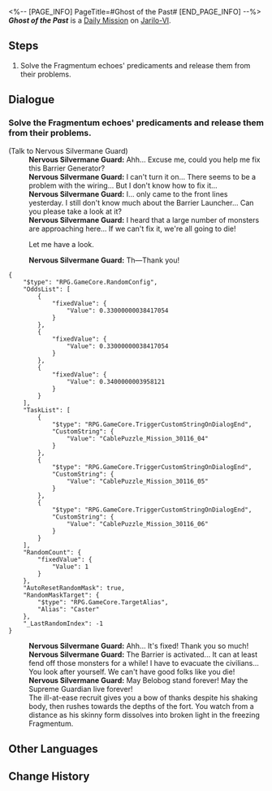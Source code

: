 <%-- [PAGE_INFO]
PageTitle=#Ghost of the Past#
[END_PAGE_INFO] --%>
{{Stub|Dialogue.}}
{{Mission Infobox
|id            = 3011609
|title         = 
|image         = <!--Mission Ghost of the Past.png-->
|type          = Daily
|event_name    = 
|chapter       = 
|requirements  = {{subst:void|<!--Unknown: {"Type":"Manual"}-->}}
|summary       = <!--official mission summary from Fate's Atlas-->
|characters    = Nervous Silvermane Guard; Trailblazer
|startLocation = [[Jarilo-VI]] - [[Corridor of Fading Echoes]]
|world         = Jarilo-VI
|area          = Corridor of Fading Echoes
|prev          = 
|next          = 
|rewards       = Credit*5,000
}}
'''''Ghost of the Past''''' is a [[Daily Mission]] on [[Jarilo-VI]].

==Steps==
# Solve the Fragmentum echoes' predicaments and release them from their problems.

<!--
==Gameplay Notes==

--><!--
==Trial Character==

-->
==Dialogue==
{{Stub Dialogue}}
===Solve the Fragmentum echoes' predicaments and release them from their problems.{{subst:void|<!--301160901-->}}===
{{Mission Description|type=daily|location=Corridor of Fading Echoes|Some Silvermane Guard patrols spotted illusory echoes in the Fragmentum who are stuck inside due to unfinished businesses. Help them.<br />The nervous Silvermane Guard wants to repair the Barrier Generator...}}
{{Dialogue Start}}

;(Talk to Nervous Silvermane Guard)
:'''Nervous Silvermane Guard:''' Ahh... Excuse me, could you help me fix this Barrier Generator?
:'''Nervous Silvermane Guard:''' I can't turn it on... There seems to be a problem with the wiring... But I don't know how to fix it...
:'''Nervous Silvermane Guard:''' I... only came to the front lines yesterday. I still don't know much about the Barrier Launcher... Can you please take a look at it?
:'''Nervous Silvermane Guard:''' I heard that a large number of monsters are approaching here... If we can't fix it, we're all going to die!
:{{DIcon|Arrow}} Let me have a look.
:'''Nervous Silvermane Guard:''' Th&mdash;Thank you!
<pre>{
	"$type": "RPG.GameCore.RandomConfig",
	"OddsList": [
		{
			"fixedValue": {
				"Value": 0.33000000038417054
			}
		},
		{
			"fixedValue": {
				"Value": 0.33000000038417054
			}
		},
		{
			"fixedValue": {
				"Value": 0.3400000003958121
			}
		}
	],
	"TaskList": [
		{
			"$type": "RPG.GameCore.TriggerCustomStringOnDialogEnd",
			"CustomString": {
				"Value": "CablePuzzle_Mission_30116_04"
			}
		},
		{
			"$type": "RPG.GameCore.TriggerCustomStringOnDialogEnd",
			"CustomString": {
				"Value": "CablePuzzle_Mission_30116_05"
			}
		},
		{
			"$type": "RPG.GameCore.TriggerCustomStringOnDialogEnd",
			"CustomString": {
				"Value": "CablePuzzle_Mission_30116_06"
			}
		}
	],
	"RandomCount": {
		"fixedValue": {
			"Value": 1
		}
	},
	"AutoResetRandomMask": true,
	"RandomMaskTarget": {
		"$type": "RPG.GameCore.TargetAlias",
		"Alias": "Caster"
	},
	"_LastRandomIndex": -1
}</pre>
:'''Nervous Silvermane Guard:''' Ahh... It's fixed! Thank you so much!
:'''Nervous Silvermane Guard:''' The Barrier is activated... It can at least fend off those monsters for a while! I have to evacuate the civilians... You look after yourself. We can't have good folks like you die!
:'''Nervous Silvermane Guard:''' May Belobog stand forever! May the Supreme Guardian live forever!
:The ill-at-ease recruit gives you a bow of thanks despite his shaking body, then rushes towards the depths of the fort. You watch from a distance as his skinny form dissolves into broken light in the freezing Fragmentum.
{{Dialogue End}}

==Other Languages==
{{Other Languages
|en   = Ghost of the Past
|zhs  = 过去之灵
|zht  = 過去之靈
|ja   = 過去の霊
|ko   = 과거의 영혼
|es   = Un fantasma del pasado
|fr   = Fantôme du passé
|ru   = Призрак прошлого
|th   = วิญญาณจากอดีต
|vi   = Linh Hồn Xưa Cũ
|de   = Geist aus der Vergangenheit
|id   = Hantu dari Masa Lalu
|pt   = Fantasma do Passado
}}

==Change History==
{{Change History|1.0}}
